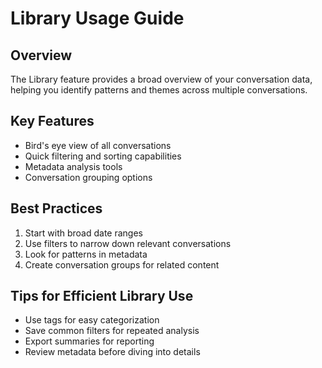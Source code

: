 # Library Usage Guide

## Overview
The Library feature provides a broad overview of your conversation data, helping you identify patterns and themes across multiple conversations.

## Key Features
- Bird's eye view of all conversations
- Quick filtering and sorting capabilities
- Metadata analysis tools
- Conversation grouping options

## Best Practices
1. Start with broad date ranges
2. Use filters to narrow down relevant conversations
3. Look for patterns in metadata
4. Create conversation groups for related content

## Tips for Efficient Library Use
- Use tags for easy categorization
- Save common filters for repeated analysis
- Export summaries for reporting
- Review metadata before diving into details 